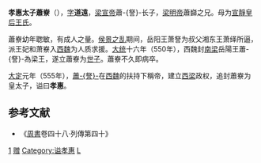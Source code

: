 '''孝惠太子蕭嶚'''（{{bd|6世纪|？|550年代|catIdx=X}}），[[表字|字]]'''道遠'''，[[梁宣帝|梁宣帝]]蕭-{詧}-长子，[[梁明帝|梁明帝]]蕭巋之兄。母为[[王皇后_(梁宣帝)|宣靜皇后王氏]]。

蕭嶚幼年聦敏，有成人之量。[[侯景之乱|侯景之乱]]期间，岳阳王萧詧为叔父湘东王萧绎所逼，派王妃和萧嶚入[[西魏|西魏]]为人质求援。[[大统_(西魏)|大统]]十六年（550年），西魏封[[南梁|南梁]]岳陽王蕭-{詧}-為梁王，遂立蕭嶚为[[世子|世子]]。蕭嶚不久即病卒。

[[大定_(西梁)|大定]]元年（555年），[[蕭詧|蕭-{詧}-]]在[[西魏|西魏]]的扶持下稱帝，建立[[西梁|西梁]]政权，追封蕭嶚为皇太子，谥曰'''孝惠'''。

==参考文献==
<div class="references-small">  
*《[[周書|周書]]卷四十八‧列傳第四十》

[[Category:梁宣帝皇子|1]]
[[Category:南朝太子|赠]]
[[Category:谥孝惠|Category:谥孝惠]]
[[Category:蘭陵蕭氏|L]]
